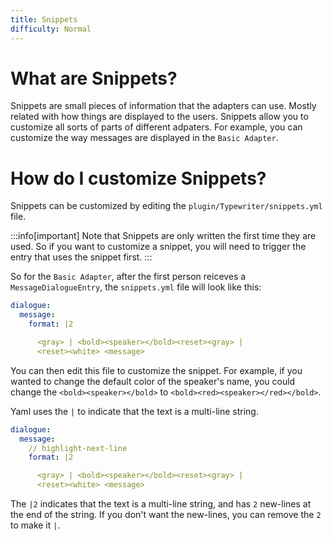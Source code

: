 ```yaml
---
title: Snippets
difficulty: Normal
---
```

# What are Snippets?

Snippets are small pieces of information that the adapters can use. Mostly related with how things are displayed to the users.
Snippets allow you to customize all sorts of parts of different adpaters. For example, you can customize the way messages are displayed in the `Basic Adapter`. 

# How do I customize Snippets?
Snippets can be customized by editing the `plugin/Typewriter/snippets.yml` file.

:::info[important]
Note that Snippets are only written the first time they are used. So if you want to customize a snippet, you will need to trigger the entry that uses the snippet first.
:::

So for the `Basic Adapter`, after the first person reiceves a `MessageDialogueEntry`, the `snippets.yml` file will look like this:

```yaml title="plugin/Typewriter/snippets.yml"
dialogue:
  message:
    format: |2

      <gray> | <bold><speaker></bold><reset><gray> |
      <reset><white> <message>
```

You can then edit this file to customize the snippet. For example, if you wanted to change the default color of the speaker's name, you could change the `<bold><speaker></bold>` to `<bold><red><speaker></red></bold>`.

Yaml uses the `|` to indicate that the text is a multi-line string.

```yaml title="plugin/Typewriter/snippets.yml"
dialogue:
  message:
    // highlight-next-line
    format: |2

      <gray> | <bold><speaker></bold><reset><gray> |
      <reset><white> <message>
```
The `|2` indicates that the text is a multi-line string, and has `2` new-lines at the end of the string. If you don't want the new-lines, you can remove the `2` to make it `|`.
